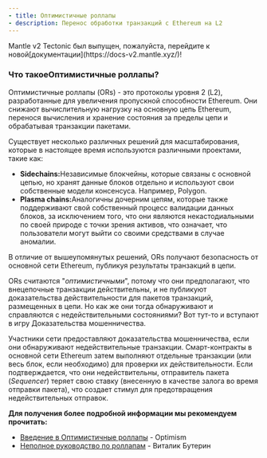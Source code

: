 ```yaml
---
- title: Оптимистичные роллапы
- description: Перенос обработки транзакций с Ethereum на L2
---
```


<Warning>
  Mantle v2 Tectonic был выпущен, пожалуйста, перейдите к новой[документации](https://docs-v2.mantle.xyz/)!
</Warning>

### **Что такое**Оптимистичные роллапы?

Оптимистичные роллапы (ORs) - это протоколы уровня 2 (L2), разработанные для увеличения пропускной способности Ethereum. Они снижают вычислительную нагрузку на основную цепь Ethereum, перенося вычисления и хранение состояния за пределы цепи и обрабатывая транзакции пакетами.

Существует несколько различных решений для масштабирования, которые в настоящее время используются различными проектами, такие как:

* **Sidechains:**&#x41D;езависимые блокчейны, которые связаны с основной цепью, но хранят данные блоков отдельно и используют свои собственные модели консенсуса. Например, Polygon.
* **Plasma chains:**&#x410;налогичны дочерним цепям, которые также поддерживают свой собственный процесс валидации данных блоков, за исключением того, что они являются некастодиальными по своей природе с точки зрения активов, что означает, что пользователи могут выйти со своими средствами в случае аномалии.

В отличие от вышеупомянутых решений, ORs получают безопасность от основной сети Ethereum, публикуя результаты транзакций в цепи.

ORs считаются "*оптимистичными*", потому что они предполагают, что внецепочные транзакции действительны, и не публикуют доказательства действительности для пакетов транзакций, размещенных в цепи. Но как же они тогда обнаруживают и справляются с недействительными состояниями? Вот тут-то и вступают в игру Доказательства мошенничества.

Участники сети предоставляют доказательства мошенничества, если они обнаруживают недействительные транзакции. Смарт-контракты в основной сети Ethereum затем выполняют отдельные транзакции (или весь блок, если необходимо) для проверки их действительности. Если подтверждается, что они недействительны, отправитель пакета (*Sequencer*) теряет свою ставку (внесенную в качестве залога во время отправки пакета), что создает стимул для предотвращения недействительных отправок.

**Для получения более подробной информации мы рекомендуем прочитать:**

* [Введение в Оптимистичные роллапы](https://medium.com/privacy-scaling-explorations/an-introduction-to-optimisms-optimistic-rollup-8450f22629e8) - Optimism
* [Неполное руководство по роллапам](https://vitalik.ca/general/2021/01/05/rollup.html) - Виталик Бутерин
